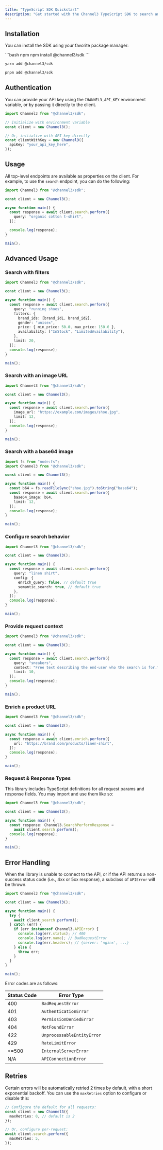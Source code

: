 ```yaml
---
title: "TypeScript SDK Quickstart"
description: "Get started with the Channel3 TypeScript SDK to search and retrieve product information."
---
```


## Installation

You can install the SDK using your favorite package manager:

<CodeGroup>
```bash npm
npm install @channel3/sdk
```

```bash yarn
yarn add @channel3/sdk
```

```bash pnpm
pnpm add @channel3/sdk
```

</CodeGroup>

## Authentication

You can provide your API key using the `CHANNEL3_API_KEY` environment variable, or by passing it directly to the client.

```typescript
import Channel3 from "@channel3/sdk";

// Initialize with environment variable
const client = new Channel3();

// Or, initialize with API key directly
const clientWithKey = new Channel3({
  apiKey: "your_api_key_here",
});
```

## Usage

All top-level endpoints are available as properties on the client. For example, to use the `search` endpoint, you can do the following:

```typescript
import Channel3 from "@channel3/sdk";

const client = new Channel3();

async function main() {
  const response = await client.search.perform({
    query: "organic cotton t-shirt",
  });

  console.log(response);
}

main();
```

## Advanced Usage

### Search with filters

```typescript
import Channel3 from "@channel3/sdk";

const client = new Channel3();

async function main() {
  const response = await client.search.perform({
    query: "running shoes",
    filters: {
      brand_ids: [brand_id1, brand_id2],
      gender: "unisex",
      price: { min_price: 50.0, max_price: 150.0 },
      availability: ["InStock", "LimitedAvailability"],
    },
    limit: 20,
  });
  console.log(response);
}

main();
```

### Search with an image URL

```typescript
import Channel3 from "@channel3/sdk";

const client = new Channel3();

async function main() {
  const response = await client.search.perform({
    image_url: "https://example.com/images/shoe.jpg",
    limit: 12,
  });
  console.log(response);
}

main();
```

### Search with a base64 image

```typescript
import fs from "node:fs";
import Channel3 from "@channel3/sdk";

const client = new Channel3();

async function main() {
  const b64 = fs.readFileSync("shoe.jpg").toString("base64");
  const response = await client.search.perform({
    base64_image: b64,
    limit: 12,
  });
  console.log(response);
}

main();
```

### Configure search behavior

```typescript
import Channel3 from "@channel3/sdk";

const client = new Channel3();

async function main() {
  const response = await client.search.perform({
    query: "linen shirt",
    config: {
      enrich_query: false, // default true
      semantic_search: true, // default true
    },
  });
  console.log(response);
}

main();
```

### Provide request context

```typescript
import Channel3 from "@channel3/sdk";

const client = new Channel3();

async function main() {
  const response = await client.search.perform({
    query: "sneakers",
    context: "Free text describing the end-user who the search is for.",
    limit: 10,
  });
  console.log(response);
}

main();
```

### Enrich a product URL

```typescript
import Channel3 from "@channel3/sdk";

const client = new Channel3();

async function main() {
  const response = await client.enrich.perform({
    url: "https://brand.com/products/linen-shirt",
  });
  console.log(response);
}

main();
```

### Request & Response Types

This library includes TypeScript definitions for all request params and response fields. You may import and use them like so:

```typescript
import Channel3 from "@channel3/sdk";

const client = new Channel3();

async function main() {
  const response: Channel3.SearchPerformResponse =
    await client.search.perform();
  console.log(response);
}

main();
```

## Error Handling

When the library is unable to connect to the API, or if the API returns a non-success status code (i.e., 4xx or 5xx response), a subclass of `APIError` will be thrown.

```typescript
import Channel3 from "@channel3/sdk";

const client = new Channel3();

async function main() {
  try {
    await client.search.perform();
  } catch (err) {
    if (err instanceof Channel3.APIError) {
      console.log(err.status); // 400
      console.log(err.name); // BadRequestError
      console.log(err.headers); // {server: 'nginx', ...}
    } else {
      throw err;
    }
  }
}

main();
```

Error codes are as follows:

| Status Code | Error Type                 |
| ----------- | -------------------------- |
| 400         | `BadRequestError`          |
| 401         | `AuthenticationError`      |
| 403         | `PermissionDeniedError`    |
| 404         | `NotFoundError`            |
| 422         | `UnprocessableEntityError` |
| 429         | `RateLimitError`           |
| >=500       | `InternalServerError`      |
| N/A         | `APIConnectionError`       |

## Retries

Certain errors will be automatically retried 2 times by default, with a short exponential backoff. You can use the `maxRetries` option to configure or disable this:

```typescript
// Configure the default for all requests:
const client = new Channel3({
  maxRetries: 0, // default is 2
});

// Or, configure per-request:
await client.search.perform({
  maxRetries: 5,
});
```
